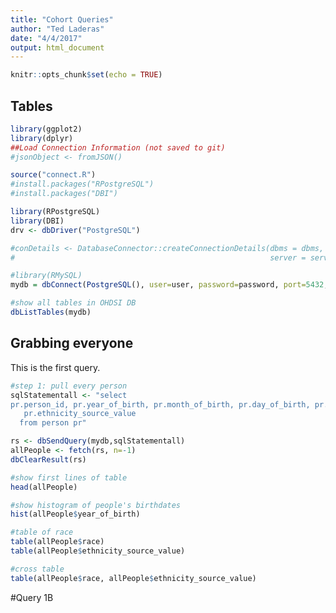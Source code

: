 ```yaml
---
title: "Cohort Queries"
author: "Ted Laderas"
date: "4/4/2017"
output: html_document
---
```


```r
knitr::opts_chunk$set(echo = TRUE)
```

## Tables

```r
library(ggplot2)
library(dplyr)
##Load Connection Information (not saved to git)
#jsonObject <- fromJSON()

source("connect.R")
#install.packages("RPostgreSQL")
#install.packages("DBI")

library(RPostgreSQL)
library(DBI)
drv <- dbDriver("PostgreSQL")

#conDetails <- DatabaseConnector::createConnectionDetails(dbms = dbms, user = user, password=password,
#                                                         server = server, schema = schema, port = port)

#library(RMySQL)
mydb = dbConnect(PostgreSQL(), user=user, password=password, port=5432, dbname="ohdsi_omop", host="cmp03.acc.research.computing")

#show all tables in OHDSI DB
dbListTables(mydb)
```

## Grabbing everyone

This is the first query.

```r
#step 1: pull every person
sqlStatementall <- "select 
pr.person_id, pr.year_of_birth, pr.month_of_birth, pr.day_of_birth, pr.race_source_value as race, 
   pr.ethnicity_source_value 
  from person pr"

rs <- dbSendQuery(mydb,sqlStatementall)
allPeople <- fetch(rs, n=-1)
dbClearResult(rs)

#show first lines of table
head(allPeople)

#show histogram of people's birthdates
hist(allPeople$year_of_birth)

#table of race
table(allPeople$race)
table(allPeople$ethnicity_source_value)

#cross table
table(allPeople$race, allPeople$ethnicity_source_value)
```

#Query 1B

```r

```
